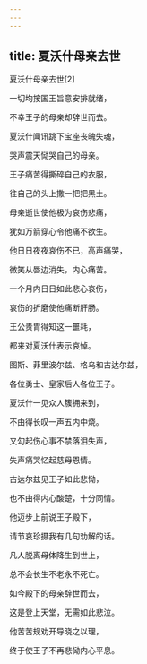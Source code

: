 ```yaml
---
---
---
```

title: 夏沃什母亲去世
---



夏沃什母亲去世[2]



一切均按国王旨意安排就绪，

不幸王子的母亲却辞世而去。

夏沃什闻讯跳下宝座丧魄失魂，

哭声震天恸哭自己的母亲。

王子痛苦得撕碎自己的衣服，

往自己的头上撒一把把黑土。

母亲逝世使他极为哀伤悲痛，

犹如万箭穿心令他痛不欲生。

他日日夜夜哀伤不已，高声痛哭，

微笑从唇边消失，内心痛苦。

一个月内日日如此悲心哀伤，

哀伤的折磨使他痛断肝肠。

王公贵胄得知这一噩耗，

都来对夏沃什表示哀悼。

图斯、菲里波尔兹、格乌和古达尔兹，

各位勇士、皇家后人各位王子。

夏沃什一见众人簇拥来到，

不由得长叹一声五内中烧。

又勾起伤心事不禁落泪失声，

失声痛哭忆起慈母恩情。

古达尔兹见王子如此悲恸，

也不由得内心酸楚，十分同情。

他迈步上前说王子殿下，

请节哀珍摄我有几句劝解的话。

凡人脱离母体降生到世上，

总不会长生不老永不死亡。

如今殿下的母亲辞世而去，

这是登上天堂，无需如此悲泣。

他苦苦规劝开导晓之以理，

终于使王子不再悲恸内心平息。